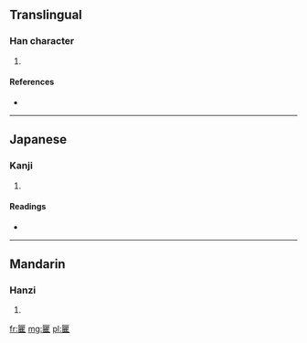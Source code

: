 ==Translingual==

===Han character===
{{Han char|rn=22|rad=匚|as=18|sn=20|four=7171<sub>1</sub>|canj=尸月山土 (SBUG)}}

# {{defn|Han|sort=匚18}}

====References====
* {{Han ref|kx=0154.330|dkj=02666|dj=0347.060|hdz=10091.030|uh=5337|ud=21303|bh=F3FD|bd=62461}}

----

==Japanese==

===Kanji===
{{ja-kanji|grade=|rs=匚18}}

# {{defn|Japanese|sort=匚18}}

====Readings====
* {{ja-readings|on=[[きょ]] (kyo), [[ご]] (go)|kun=}}

----

==Mandarin==

===Hanzi===
{{cmn-hanzi|pin=[[qú]] ([[qu2]])|wg=ch'ü<sup>2</sup>}}

# {{defn|Mandarin|sort=匚18}}

[[fr:匷]]
[[mg:匷]]
[[pl:匷]]